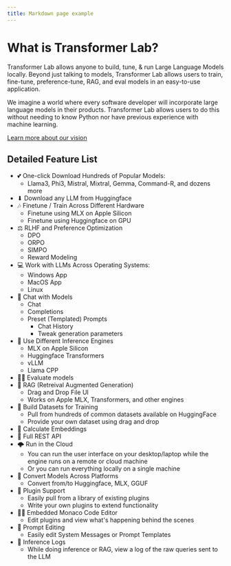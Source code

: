 ```yaml
---
title: Markdown page example
---
```


# What is Transformer Lab?

Transformer Lab allows anyone to build, tune, & run Large Language Models locally. Beyond just talking to models, Transformer Lab allows users to train, fine-tune, preference-tune, RAG, and eval models in an easy-to-use application.

We imagine a world where every software developer will incorporate large language models in their products. Transformer Lab allows users to do this without needing to know Python nor have previous experience with machine learning.

[Learn more about our vision](./about)

## Detailed Feature List

- 💕 One-click Download Hundreds of Popular Models:
  - Llama3, Phi3, Mistral, Mixtral, Gemma, Command-R, and dozens more
- ⬇ Download any LLM from Huggingface
- 🎶 Finetune / Train Across Different Hardware
  - Finetune using MLX on Apple Silicon
  - Finetune using Huggingface on GPU
- ⚖️ RLHF and Preference Optimization
  - DPO
  - ORPO
  - SIMPO
  - Reward Modeling
- 💻 Work with LLMs Across Operating Systems:
  - Windows App
  - MacOS App
  - Linux
- 💬 Chat with Models
  - Chat
  - Completions
  - Preset (Templated) Prompts
    - Chat History
    - Tweak generation parameters
- 🚂 Use Different Inference Engines
  - MLX on Apple Silicon
  - Huggingface Transformers
  - vLLM
  - Llama CPP
- 🧑‍🎓 Evaluate models
- 📖 RAG (Retreival Augmented Generation)
  - Drag and Drop File UI
  - Works on Apple MLX, Transformers, and other engines
- 📓 Build Datasets for Training
  - Pull from hundreds of common datasets available on HuggingFace
  - Provide your own dataset using drag and drop
- 🔢 Calculate Embeddings
- 💁 Full REST API
- 🌩 Run in the Cloud
  - You can run the user interface on your desktop/laptop while the engine runs on a remote or cloud machine
  - Or you can run everything locally on a single machine
- 🔀 Convert Models Across Platforms
  - Convert from/to Huggingface, MLX, GGUF
- 🔌 Plugin Support
  - Easily pull from a library of existing plugins
  - Write your own plugins to extend functionality
- 🧑‍💻 Embedded Monaco Code Editor
  - Edit plugins and view what's happening behind the scenes
- 📝 Prompt Editing
  - Easily edit System Messages or Prompt Templates
- 📜 Inference Logs
  - While doing inference or RAG, view a log of the raw queries sent to the LLM

